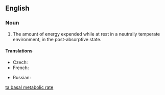 ==English==
{{wikipedia}}

===Noun===
{{en-noun}}

# {{context|physiology}} The amount of energy expended while at rest in a neutrally temperate environment, in the post-absorptive state.

====Translations====
{{trans-top|amount of energy expended while at rest}}
* Czech: {{t-|cs|bazální metabolismus|m}}
* French: {{t-|fr|taux métabolique de base}}
{{trans-mid}}
* Russian: {{t-|ru|Базовая скорость метаболизма|f}}
{{trans-bottom}}

[[ta:basal metabolic rate]]